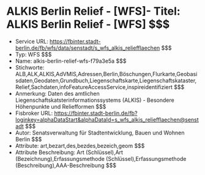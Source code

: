 # ALKIS Berlin Relief - [WFS]- Titel: ALKIS Berlin Relief - [WFS] $$$
- Service URL: https://fbinter.stadt-berlin.de/fb/wfs/data/senstadt/s_wfs_alkis_reliefflaechen $$$
- Typ: WFS $$$
- Name: alkis-berlin-relief-wfs-f79a3e5a $$$
- Stichworte: ALB,ALK,ALKIS,AdVMIS,Adressen,Berlin,Böschungen,Flurkarte,Geobasisdaten,Geodaten,Grundbuch,Liegenschaftskarte,Liegenschaftskataster,Relief,Sachdaten,infoFeatureAccessService,inspireidentifiziert $$$
- Anmerkung: Daten des amtlichen Liegenschaftskatsterinformationssystems (ALKIS) - Besondere Höhenpunkte und Reliefformen $$$
- Fisbroker URL: https://fbinter.stadt-berlin.de/fb?loginkey=alphaDataStart&alphaDataId=s_wfs_alkis_reliefflaechen@senstadt $$$
- Autor: Senatsverwaltung für Stadtentwicklung, Bauen und Wohnen Berlin $$$
- Attribute: art,bezart,des,bezdes,bezeich,geom $$$
- Attribute Beschreibung: Art (Schlüssel),Art (Bezeichnung),Erfassungsmethode (Schlüssel),Erfassungsmethode (Beschreibung),AAA-Beschreibung $$$
